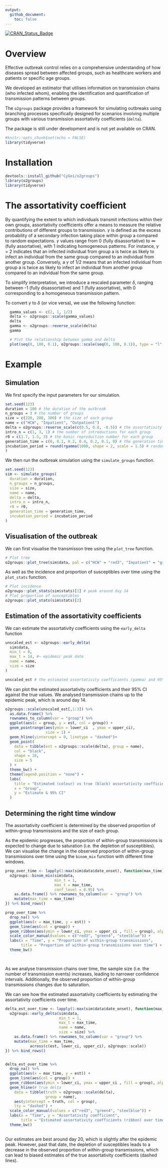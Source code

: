 ```yaml
---
output: 
  github_document:
    toc: false
---
```


[![CRAN_Status_Badge](http://www.r-pkg.org/badges/version/o2groups)](https://cran.r-project.org/package=o2groups)


# Overview

Effective outbreak control relies on a comprehensive understanding of how diseases spread between affected groups, such as healthcare workers and patients or specific age groups.

We developed an estimator that utilises information on transmission chains (who infected whom), enabling the identification and quantification of transmission patterns between groups.

The `o2groups` package provides a framework for simulating outbreaks using branching processes specifically designed for scenarios involving multiple groups with various transmission assortativity coefficients (`delta`).

The package is still under development and is not yet available on CRAN. 


```r
#knitr::opts_chunk$set(echo = FALSE)
library(tidyverse)
```

# Installation

```r
devtools::install_github("CyGei/o2groups")
library(o2groups)
library(tidyverse)
```

# The assortativity coefficient
By quantifying the extent to which individuals transmit infections within their own groups, assortativity coefficients offer a means to measure the relative contributions of different groups to transmission. 
$\gamma$  is defined as the excess probability of a secondary infection taking place within group a compared to random expectations. $\gamma$  values range from 0 (fully disassortative) to ∞ (fully assortative), with 1 indicating homogeneous patterns. For instance, $\gamma$  = 2 indicates that an infected individual from group a is twice as likely to infect an individual from the same group compared to an individual from another group. Conversely, a $\gamma$  of 1/2  means that an infected individual from group a is twice as likely to infect an individual from another group compared to an individual from the same group. 

To simplify interpretation, we introduce a rescaled parameter $\delta$, ranging between -1 (fully disassortative) and 1 (fully assortative), with 0 corresponding to a homogeneous transmission pattern.

To convert $\gamma$ to $\delta$ (or vice versa), we use the following function:
  
```r
  gamma_values <- c(2, 1, 1/2)
  delta <- o2groups::scale(gamma_values)
  delta
  gamma <- o2groups::reverse_scale(delta)
  gamma

  # Plot the relationship between gamma and delta
  plot(seq(0, 100, 0.1), o2groups::scale(seq(0, 100, 0.1)), type = "l", xlab = "gamma", ylab = "delta")

```


# Example

## Simulation

We first specify the input parameters for our simulation.

```r
set.seed(123)
duration = 100 # the duration of the outbreak
n_groups = 3 # the number of groups
size = c(220, 200, 300) # the size of each group
name = c("HCW", "Inpatient", "Outpatient")
delta = o2groups::reverse_scale(c(0.5, 0.8, -0.5)) # the assortativity coefficient for each group
intro_n = c(1, 3, 1) # the number of introductions for each group
r0 = c(1.7, 1.5, 3) # the basic reproduction number for each group
generation_time = c(0, 0.1, 0.2, 0.4, 0.2, 0.1, 0) # the generation time distribution
incubation_period = round(rgamma(1000, shape = 2, scale = 1.5) # random values for the incubation period
) 
```

We then run the outbreak simulation using the `simulate_groups` function.

```r
set.seed(123)
sim <- simulate_groups(
  duration = duration,
  n_groups = n_groups,
  size = size,
  name = name,
  delta = delta,
  intro_n = intro_n,
  r0 = r0,
  generation_time = generation_time,
  incubation_period = incubation_period
)
```

## Visualisation of the outbreak 

We can first visualise the transmisson tree using the `plot_tree` function. 

```r

# Plot tree
o2groups::plot_tree(sim$data, pal = c("HCW" = "red3", "Inpatient" = "green4", "Outpatient" = "steelblue"))
```

As well as the incidence and proportion of susceptibles over time using the `plot_stats` function.

```r

# Plot incidence
o2groups::plot_stats(sim$stats)[1] # peak around day 14
# Plot proportion of susceptibles
o2groups::plot_stats(sim$stats)[2]

```

## Estimation of the assortativity coefficients 

We can estimate the assortativity coefficients using the `early_delta` function
```r

unscaled_est <- o2groups::early_delta(
  sim$data,
  min_t = 0,
  max_t = 14, #~ epidemic peak date
  name = name,
  size = size
)

unscaled_est # the estimated assortativity coefficients (gamma) and 95% CI for each group

```
We can plot the estimated assortativity coefficients and their 95% CI against the true values.
We analysed transmission chains up to the epidemic peak, which is around day 14. 


```r
o2groups::scale(unscaled_est[,1:3]) %>% 
  as.data.frame() %>%
  rownames_to_column(var = "group") %>%
  ggplot(aes(x = group, y = est, col = group)) +
  geom_pointrange(aes(ymin = lower_ci  , ymax = upper_ci),
                  size = 1) +
  geom_hline(yintercept = 0, linetype = "dashed")+
  geom_point(
    data = tibble(est = o2groups::scale(delta), group = name),
    col = "black",
    shape = 18,
    size = 5
  ) +
  theme_bw() +
  theme(legend.position = "none") +
  labs(
    title = "Estimated (colour) vs true (black) assortativity coefficients",
    x = "Group",
    y = "Estimate & 95% CI"
  )
```

## Determining the right time window
The assortativity coefficient is determined by the observed proportion of within-group transmissions and the size of each group.

As the epidemic progresses, the proportion of within-group transmissions is expected to change due to saturation (i.e. the depletion of susceptibles).
We can visualise the change in the observed proportion of within-group transmissions over time using the `binom_mix` function with different time windows.

```r

prop_over_time <- lapply(1:max(sim$data$date_onset), function(max_time) {
  o2groups::binom_mix(sim$data,
                      min_t = 1,
                      max_t = max_time,
                      conf_level = 0.95) %>% 
    as.data.frame() %>% rownames_to_column(var = "group") %>% 
    mutate(max_time = max_time)
}) %>% bind_rows()

prop_over_time %>% 
  drop_na() %>%
  ggplot(aes(x = max_time, y = est)) +
  geom_line(aes(col = group)) +
  geom_ribbon(aes(ymin = lower_ci, ymax = upper_ci , fill = group), alpha = 0.2) +
  scale_color_manual(values = c("red3", "green4", "steelblue")) +
  labs(x = "Time", y = "Proportion of within-group transmissions",
       title = "Proportion of within-group transmissions over time") +
  theme_bw()

  
```

As we analyse transmission chains over time, the sample size (i.e. the number of transmission events) increases, leading to narrower confidence intervals. Additionally, the observed proportion of within-group transmissions changes due to saturation.

We can see how the estimated assortativity coefficients by estimating the assortativity coefficients over time.

```r
delta_est_over_time <- lapply(1:max(sim$data$date_onset), function(max_time) {
  o2groups::early_delta(sim$data,
                        min_t = 1,
                        max_t = max_time,
                        name = name,
                        size = size) %>% 
    as.data.frame() %>% rownames_to_column(var = "group") %>% 
    mutate(max_time = max_time,
           across(c(est, lower_ci, upper_ci), o2groups::scale))
}) %>% bind_rows()


delta_est_over_time %>%
  drop_na() %>%
  ggplot(aes(x = max_time, y = est)) +
  geom_line(aes(col = group)) +
  geom_ribbon(aes(ymin = lower_ci, ymax = upper_ci , fill = group), alpha = 0.2) +
  geom_hline(# true delta
    data = tibble(truth = o2groups::scale(delta), 
                  group = name),
    aes(yintercept = truth, col = group),
    lty = "dashed") +
  scale_color_manual(values = c("red3", "green4", "steelblue")) +
  labs(x = "Time", y = "Assortativity coefficient",
       title = "Estimated assortativity coefficients (ribbon) over time vs truth (dashed lines)") +
  theme_bw()
  
```

Our estimates are best around day 20, which is slightly after the epidemic peak. However, past that date, the depletion of susceptibles leads to a decrease in the observed proportion of within-group transmissions, which can lead to biased estimates of the true assortativity coefficients (dashed lines).
